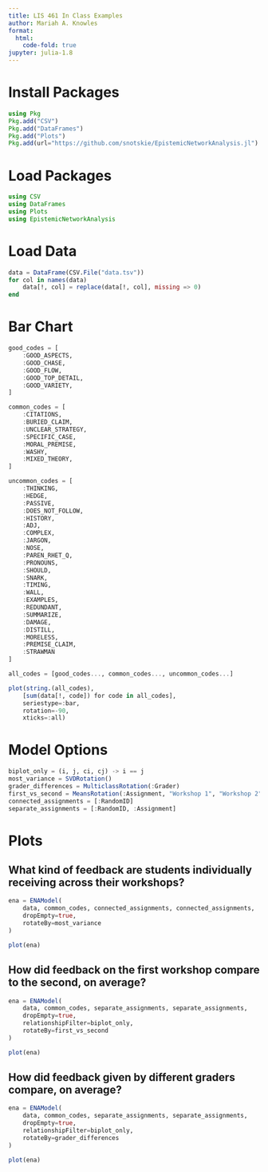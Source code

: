 ```yaml
---
title: LIS 461 In Class Examples
author: Mariah A. Knowles
format:
  html:
    code-fold: true
jupyter: julia-1.8
---
```


# Install Packages

```julia
using Pkg
Pkg.add("CSV")
Pkg.add("DataFrames")
Pkg.add("Plots")
Pkg.add(url="https://github.com/snotskie/EpistemicNetworkAnalysis.jl")
```

# Load Packages

```julia
using CSV
using DataFrames
using Plots
using EpistemicNetworkAnalysis
```

# Load Data

```julia
data = DataFrame(CSV.File("data.tsv"))
for col in names(data)
    data[!, col] = replace(data[!, col], missing => 0)
end
```

# Bar Chart

```julia
good_codes = [
    :GOOD_ASPECTS,
    :GOOD_CHASE,
    :GOOD_FLOW,
    :GOOD_TOP_DETAIL,
    :GOOD_VARIETY,
]

common_codes = [
    :CITATIONS,
    :BURIED_CLAIM,
    :UNCLEAR_STRATEGY,
    :SPECIFIC_CASE,
    :MORAL_PREMISE,
    :WASHY,
    :MIXED_THEORY,
]

uncommon_codes = [
    :THINKING,
    :HEDGE,
    :PASSIVE,
    :DOES_NOT_FOLLOW,
    :HISTORY,
    :ADJ,
    :COMPLEX,
    :JARGON,
    :NOSE,
    :PAREN_RHET_Q,
    :PRONOUNS,
    :SHOULD,
    :SNARK,
    :TIMING,
    :WALL,
    :EXAMPLES,
    :REDUNDANT,
    :SUMMARIZE,
    :DAMAGE,
    :DISTILL,
    :MORELESS,
    :PREMISE_CLAIM,
    :STRAWMAN
]

all_codes = [good_codes..., common_codes..., uncommon_codes...]

plot(string.(all_codes),
    [sum(data[!, code]) for code in all_codes],
    seriestype=:bar,
    rotation=-90,
    xticks=:all)
```

# Model Options

```julia
biplot_only = (i, j, ci, cj) -> i == j
most_variance = SVDRotation()
grader_differences = MulticlassRotation(:Grader)
first_vs_second = MeansRotation(:Assignment, "Workshop 1", "Workshop 2")
connected_assignments = [:RandomID]
separate_assignments = [:RandomID, :Assignment]
```

# Plots

## What kind of feedback are students individually receiving across their workshops?

```julia
ena = ENAModel(
    data, common_codes, connected_assignments, connected_assignments,
    dropEmpty=true,
    rotateBy=most_variance
)

plot(ena)
```

## How did feedback on the first workshop compare to the second, on average?

```julia
ena = ENAModel(
    data, common_codes, separate_assignments, separate_assignments,
    dropEmpty=true,
    relationshipFilter=biplot_only,
    rotateBy=first_vs_second
)

plot(ena)
```

## How did feedback given by different graders compare, on average?

```julia
ena = ENAModel(
    data, common_codes, separate_assignments, separate_assignments,
    dropEmpty=true,
    relationshipFilter=biplot_only,
    rotateBy=grader_differences
)

plot(ena)
```